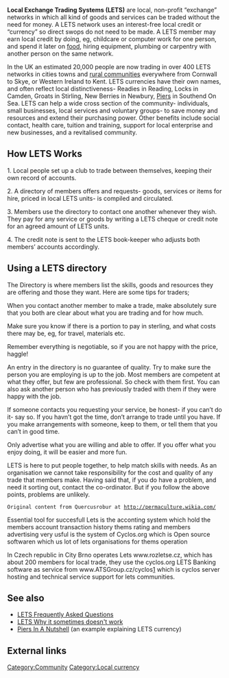 {{Lang|[[Lokales Austauschsystem|Deutsch]] - [[Local Exchange Trading System|English]]}}'''Local Exchange Trading Systems (LETS)''' are local, non-profit “exchange” networks in which all kind of goods and services can be traded without the need for money. A LETS network uses an interest-free local credit or “currency” so direct swops do not need to be made. A LETS member may earn local credit by doing, eg, childcare or computer work for one person, and spend it later on [[food]], hiring equipment, plumbing or carpentry with another person on the same network.

In the UK an estimated 20,000 people are now trading in over 400 LETS networks in cities towns and [[rural communities]] everywhere from Cornwall to Skye, or Western Ireland to Kent. LETS currencies have their own names, and often reflect local distinctiveness- Readies in Reading, Locks in Camden, Groats in Stirling, New Berries in Newbury, [[Piers In A Nutshell|Piers]] in Southend On Sea. LETS can help a wide cross section of the community- individuals, small businesses, local services and voluntary groups- to save money and resources and extend their purchasing power. Other benefits include social contact, health care, tuition and training, support for local enterprise and new businesses, and a revitalised community.

==How LETS Works==

1. Local people set up a club to trade between themselves, keeping their own record of accounts.

2. A directory of members offers and requests- goods, services or items for hire, priced in local LETS units- is compiled and circulated.

3. Members use the directory to contact one another whenever they wish. They pay for any service or goods by writing a LETS cheque or credit note for an agreed amount of LETS units.

4. The credit note is sent to the LETS book-keeper who adjusts both members’ accounts accordingly.

==Using a LETS directory==

The Directory is where members list the skills, goods and resources they are offering and those they want. Here are some tips for traders;

When you contact another member to make a trade, make absolutely sure that you both are clear about what you are trading and for how much.

Make sure you know if there is a portion to pay in sterling, and what costs there may be, eg, for travel, materials etc.

Remember everything is negotiable, so if you are not happy with the price, haggle!

An entry in the directory is no guarantee of quality. Try to make sure the person you are employing is up to the job. Most members are competent at what they offer, but few are professional. So check with them first. You can also ask another person who has previously traded with them if they were happy with the job.

If someone contacts you requesting your service, be honest- if you can’t do it- say so. If you havn’t got the time, don’t arrange to trade until you have. If you make arrangements with someone, keep to them, or tell them that you can’t in good time.

Only advertise what you are willing and able to offer. If you offer what you enjoy doing, it will be easier and more fun.

LETS is here to put people together, to help match skills with needs. As an organisation we cannot take responsibility for the cost and quality of any trade that members make. Having said that, if you do have a problem, and need it sorting out, contact the co-ordinator. But if you follow the above points, problems are unlikely.

 Original content from Quercusrobur at http://permaculture.wikia.com/

Essential tool for succesfull Lets is the acconting system which hold the members account transaction history thems rating and members advertising very usful is the system of Cyclos.org which is 
Open source softwaren which us lot of lets organisations for thems operation

In Czech republic in City Brno operates Lets www.rozletse.cz, which has about 200 members for local trade, they use the cyclos.org LETS Banking software as service from www.ATSGroup.cz/cyclos[http://www.ATSGroup.cz/cyclos] which is cyclos server hosting and technical service support for lets communities.

== See also ==
* [[LETS Frequently Asked Questions]]
* [[LETS Why it sometimes doesn't work]]
* [[Piers In A Nutshell]] (an example explaining LETS currency)

== External links ==

[[Category:Community]]
[[Category:Local currency]]
